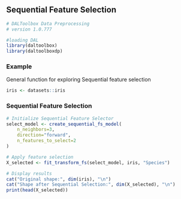 ## Sequential Feature Selection

```r
# DALToolbox Data Preprocessing
# version 1.0.777

#loading DAL
library(daltoolbox) 
library(daltoolboxdp)
```

### Example
General function for exploring Sequential feature selection

```r
iris <- datasets::iris
```

### Sequential Feature Selection

```r
# Initialize Sequential Feature Selector
select_model <- create_sequential_fs_model(
    n_neighbors=3, 
    direction="forward", 
    n_features_to_select=2
)

# Apply feature selection
X_selected <- fit_transform_fs(select_model, iris, "Species")

# Display results
cat("Original shape:", dim(iris), "\n")
cat("Shape after Sequential Selection:", dim(X_selected), "\n")
print(head(X_selected))
```